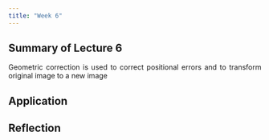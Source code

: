 ```yaml
---
title: "Week 6"
---
```


<div style="text-align: justify">

## Summary of Lecture 6

Geometric correction is used to correct positional errors and to transform original image to a new image

## Application

## Reflection
